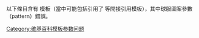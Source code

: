 {{hiddencat}}
{{empty category}}

以下條目含有 {{tlx|Football kit}} 模板（當中可能包括引用了 {{tlx|Infobox football club}} 等間接引用模板），其中球服圖案參數（pattern）錯誤。

[[Category:维基百科模板参数问题|Category:维基百科模板参数问题]]